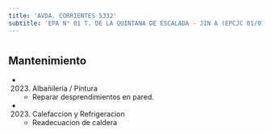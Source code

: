 ```yaml
---
title: 'AVDA. CORRIENTES 5332'
subtitle: 'EPA N° 01 T. DE LA QUINTANA DE ESCALADA - JIN A (EPCJC 01/07°) [S] - EPC N° 01 T. DE LA QUINTANA DE ESCALADA'
---
```


#


## Mantenimiento

*  (2023) Albañileria / Pintura 
    + Reparar desprendimientos en pared.

*  (2023) Calefaccion y Refrigeracion 
    + Readecuacion de caldera



